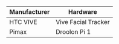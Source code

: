 
<table>
<thead>
  <tr>
    <th>Manufacturer</th>
    <th>Hardware</th>
  </tr>
</thead>
<tbody>
  <tr>
    <td>HTC VIVE</td>
    <td><Link to="../hardware/addons/vive/face-tracker" target="_blank" rel="noopener noreferrer">Vive Facial Tracker</Link></td>
  </tr>
  <tr>
    <td>Pimax</td>
    <td><Link to="../hardware/addons/pimax/droolon-pi-1" target="_blank" rel="noopener noreferrer">Droolon Pi 1</Link></td>
  </tr>
</tbody>
</table>

<!-- docusaurus recommends using the Link component instead of plain a href...-->

<!-- example using useBaseUrl to hardcode :p 
<tr>
  <td>HTC VIVE</td>
  <td><Link to={useBaseUrl('docs/hardware/VIVE/face-tracker')} target="_blank" rel="noopener noreferrer">Vive Facial Tracker</Link></td>
</tr> -->